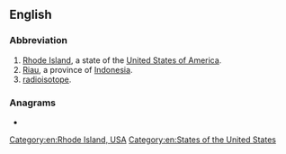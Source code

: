 {{also|Appendix:Variations of "ri"}}
==English==

===Abbreviation===
{{rfc-header|Abbreviation}}
{{head|en|abbreviation}}

# [[Rhode Island]], a state of the [[United States of America]].
# [[Riau]], a province of [[Indonesia]].
# [[radioisotope]].

===Anagrams===
* {{anagrams|en|IR|Ir.|ir-}}

[[Category:en:Rhode Island, USA]]
[[Category:en:States of the United States]]